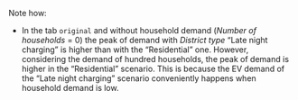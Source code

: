 Note how:

- In the tab `original` and without household demand (*Number of households* = 0) the peak of demand with *District type* "Late night charging" is higher than with the "Residential" one. However, considering the demand of hundred households, the peak of demand is higher in the "Residential" scenario. This is because the EV demand of the "Late night charging" scenario conveniently happens when household demand is low. 